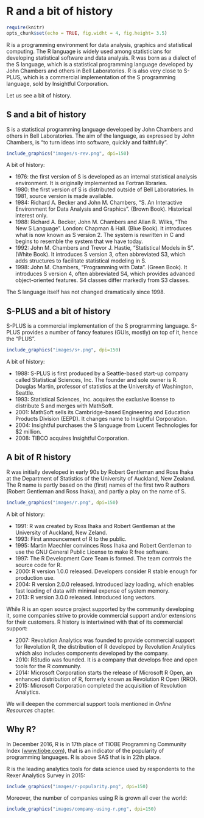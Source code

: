 # R and a bit of history

```r
require(knitr)
opts_chunk$set(echo = TRUE, fig.widht = 4, fig.height= 3.5)
```

R is a programming environment for data analysis, graphics and statistical computing. The R language is widely used among statisticians for developing statistical software and data analysis. 
R was born as a dialect of the S language, which is a statistical programming language developed by John Chambers and others in Bell Laboratories. R is also very close to S-PLUS, which is a commercial implementation of the S programming language, sold by Insightful Corporation. 

Let us see a bit of history.

## S and a bit of history

S is a statistical programming language developed by John Chambers and others in Bell Laboratories. The aim of the language, as expressed by John Chambers, is "to turn ideas into software, quickly and faithfully".

```r
include_graphics("images/s-rev.png", dpi=150)
```




A bit of history:

 - 1976: the first version of S is developed  as an internal statistical analysis environment. It is originally implemented as Fortran libraries.
 - 1980: the first version of S is distributed outside of Bell Laboratories. In 1981, source version is made available.
 - 1984: Richard A. Becker and John M. Chambers, "S. An Interactive Environment for Data Analysis and Graphics". (Brown Book). Historical interest only.
 - 1988: Richard A. Becker, John M. Chambers and Allan R. Wilks, "The New S Language". London: Chapman & Hall. (Blue Book). It introduces what is now known as S version 2. The system is rewritten in C and begins to resemble the system that we have today.
 - 1992: John M. Chambers and Trevor J. Hastie, "Statistical Models in S". (White Book). It introduces S version 3, often abbreviated S3, which adds structures to facilitate statistical modeling in S.
 - 1998: John M. Chambers, "Programming with Data". (Green Book). It introduces S version 4, often abbreviated S4, which provides advanced object-oriented features. S4 classes differ markedly from S3 classes.

The S language itself has not changed dramatically since 1998.


## S-PLUS and a bit of history

S-PLUS is a commercial implementation of the S programming language. S-PLUS provides a number of fancy features (GUIs, mostly) on top of it, hence the "PLUS".

```r
include_graphics("images/s+.png", dpi=150)
```



A bit of history:

  - 1988: S-PLUS is first produced by a Seattle-based start-up company called Statistical Sciences, Inc. The founder and sole owner is R. Douglas Martin, professor of statistics at the University of Washington, Seattle.
 - 1993: Statistical Sciences, Inc. acquires the exclusive license to distribute S and merges with MathSoft.
 - 2001: MathSoft sells its Cambridge-based Engineering and Education Products Division (EEPD). It changes name to Insightful Corporation.
 - 2004: Insightful purchases the S language from Lucent Technologies for $2 million.
 - 2008: TIBCO acquires Insightful Corporation.


## A bit of R history

R was initially developed in early 90s by Robert Gentleman and Ross Ihaka at the Department of Statistics of the University of Auckland, New Zealand. The R name is partly based on the (first) names of the first two R authors (Robert Gentleman and Ross Ihaka), and partly a play on the name of S.

```r
include_graphics("images/r.png", dpi=150)
```


A bit of history:

 - 1991: R was created by Ross Ihaka and Robert Gentleman at the University of Auckland, New Zeland.
 - 1993: First announcement of R to the public.
 - 1995: Martin Maechler convinces Ross Ihaka and Robert Gentleman to use the GNU General Public License to make R free software.
 - 1997: The R Development Core Team is formed. The team controls the source code for R.
 - 2000: R version 1.0.0 released. Developers consider R stable enough for production use.
 - 2004: R version 2.0.0 released. Introduced lazy loading, which enables fast loading of data with minimal expense of system memory.
 - 2013: R version 3.0.0 released. Introduced long vectors.

While R is an open source project supported by the community developing it, some companies strive to provide commercial support and/or extensions for their customers. R history is intertwined with that of its commercial support:

- 2007: Revolution Analytics was founded to provide commercial support for Revolution R, the distribution of R developed by Revolution Analytics which also includes components developed by the company.
- 2010: RStudio was founded. It is a company that develops free and open tools for the R community.
- 2014: Microsoft Corporation starts the release of Microsoft R Open, an enhanced distribution of R, formerly known as Revolution R Open (RRO).
- 2015: Microsoft Corporation completed the acquisition of Revolution Analytics.


We will deepen the commercial support tools mentioned in _Online Resources_ chapter.



## Why R?

In December 2016, R is in 17th place of TIOBE Programming Community Index ([www.tiobe.com](http://www.tiobe.com/tiobe-index/)), that is an indicator of the popularity of programming languages. R is above SAS that is in 22th place.

R is the leading analytics tools for data science used by respondents to the Rexer Analytics Survey in 2015:

```r
include_graphics("images/r-popularity.png", dpi=150)
```


Moreover, the number of companies using R is grown all over the world:

```r
include_graphics("images/company-using-r.png", dpi=150)
```



